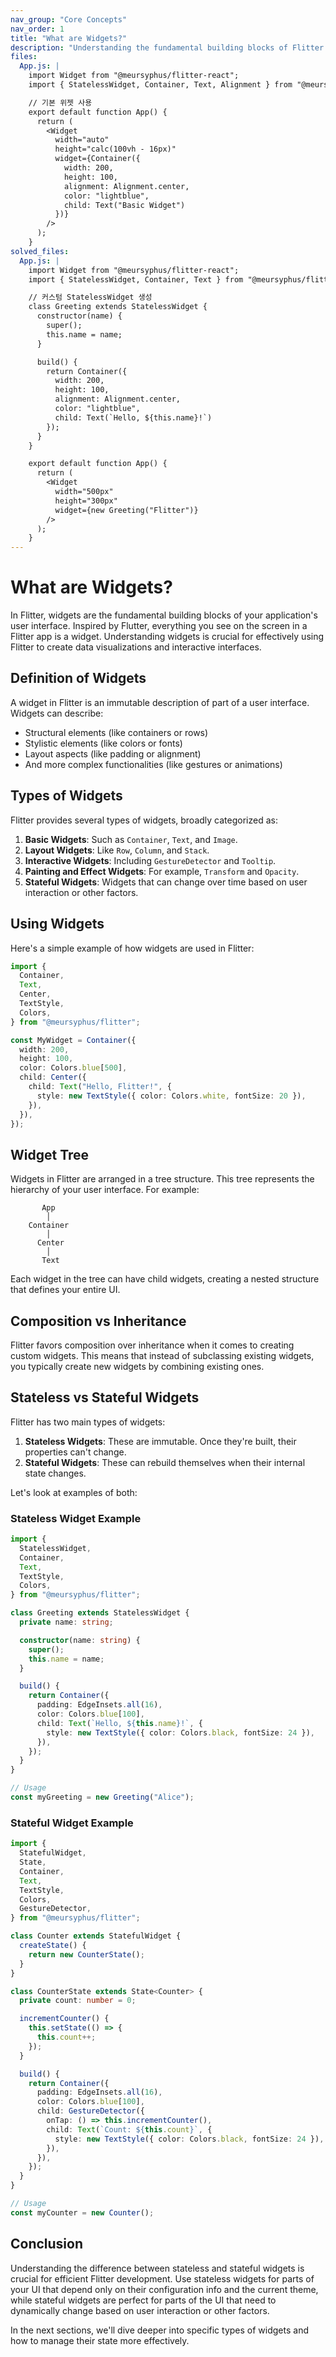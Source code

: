 ```yaml
---
nav_group: "Core Concepts"
nav_order: 1
title: "What are Widgets?"
description: "Understanding the fundamental building blocks of Flitter applications: Widgets"
files:
  App.js: |
    import Widget from "@meursyphus/flitter-react";
    import { StatelessWidget, Container, Text, Alignment } from "@meursyphus/flitter";

    // 기본 위젯 사용
    export default function App() {
      return (
        <Widget
          width="auto"
          height="calc(100vh - 16px)"
          widget={Container({
            width: 200,
            height: 100,
            alignment: Alignment.center,
            color: "lightblue",
            child: Text("Basic Widget")
          })}
        />
      );
    }
solved_files:
  App.js: |
    import Widget from "@meursyphus/flitter-react";
    import { StatelessWidget, Container, Text } from "@meursyphus/flitter";

    // 커스텀 StatelessWidget 생성
    class Greeting extends StatelessWidget {
      constructor(name) {
        super();
        this.name = name;
      }

      build() {
        return Container({
          width: 200,
          height: 100,
          alignment: Alignment.center,
          color: "lightblue",
          child: Text(`Hello, ${this.name}!`)
        });
      }
    }

    export default function App() {
      return (
        <Widget
          width="500px"
          height="300px"
          widget={new Greeting("Flitter")}
        />
      );
    }
---
```


# What are Widgets?

In Flitter, widgets are the fundamental building blocks of your application's user interface. Inspired by Flutter, everything you see on the screen in a Flitter app is a widget. Understanding widgets is crucial for effectively using Flitter to create data visualizations and interactive interfaces.

## Definition of Widgets

A widget in Flitter is an immutable description of part of a user interface. Widgets can describe:

- Structural elements (like containers or rows)
- Stylistic elements (like colors or fonts)
- Layout aspects (like padding or alignment)
- And more complex functionalities (like gestures or animations)

## Types of Widgets

Flitter provides several types of widgets, broadly categorized as:

1. **Basic Widgets**: Such as `Container`, `Text`, and `Image`.
2. **Layout Widgets**: Like `Row`, `Column`, and `Stack`.
3. **Interactive Widgets**: Including `GestureDetector` and `Tooltip`.
4. **Painting and Effect Widgets**: For example, `Transform` and `Opacity`.
5. **Stateful Widgets**: Widgets that can change over time based on user interaction or other factors.

## Using Widgets

Here's a simple example of how widgets are used in Flitter:

```typescript
import {
  Container,
  Text,
  Center,
  TextStyle,
  Colors,
} from "@meursyphus/flitter";

const MyWidget = Container({
  width: 200,
  height: 100,
  color: Colors.blue[500],
  child: Center({
    child: Text("Hello, Flitter!", {
      style: new TextStyle({ color: Colors.white, fontSize: 20 }),
    }),
  }),
});
```

## Widget Tree

Widgets in Flitter are arranged in a tree structure. This tree represents the hierarchy of your user interface. For example:

```
       App
        │
    Container
        │
      Center
        │
       Text
```

Each widget in the tree can have child widgets, creating a nested structure that defines your entire UI.

## Composition vs Inheritance

Flitter favors composition over inheritance when it comes to creating custom widgets. This means that instead of subclassing existing widgets, you typically create new widgets by combining existing ones.

## Stateless vs Stateful Widgets

Flitter has two main types of widgets:

1. **Stateless Widgets**: These are immutable. Once they're built, their properties can't change.
2. **Stateful Widgets**: These can rebuild themselves when their internal state changes.

Let's look at examples of both:

### Stateless Widget Example

```typescript
import {
  StatelessWidget,
  Container,
  Text,
  TextStyle,
  Colors,
} from "@meursyphus/flitter";

class Greeting extends StatelessWidget {
  private name: string;

  constructor(name: string) {
    super();
    this.name = name;
  }

  build() {
    return Container({
      padding: EdgeInsets.all(16),
      color: Colors.blue[100],
      child: Text(`Hello, ${this.name}!`, {
        style: new TextStyle({ color: Colors.black, fontSize: 24 }),
      }),
    });
  }
}

// Usage
const myGreeting = new Greeting("Alice");
```

### Stateful Widget Example

```typescript
import {
  StatefulWidget,
  State,
  Container,
  Text,
  TextStyle,
  Colors,
  GestureDetector,
} from "@meursyphus/flitter";

class Counter extends StatefulWidget {
  createState() {
    return new CounterState();
  }
}

class CounterState extends State<Counter> {
  private count: number = 0;

  incrementCounter() {
    this.setState(() => {
      this.count++;
    });
  }

  build() {
    return Container({
      padding: EdgeInsets.all(16),
      color: Colors.blue[100],
      child: GestureDetector({
        onTap: () => this.incrementCounter(),
        child: Text(`Count: ${this.count}`, {
          style: new TextStyle({ color: Colors.black, fontSize: 24 }),
        }),
      }),
    });
  }
}

// Usage
const myCounter = new Counter();
```

## Conclusion

Understanding the difference between stateless and stateful widgets is crucial for efficient Flitter development. Use stateless widgets for parts of your UI that depend only on their configuration info and the current theme, while stateful widgets are perfect for parts of the UI that need to dynamically change based on user interaction or other factors.

In the next sections, we'll dive deeper into specific types of widgets and how to manage their state more effectively.
